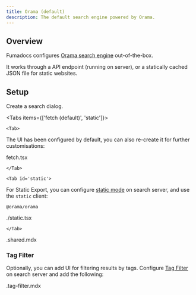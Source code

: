 ```yaml
---
title: Orama (default)
description: The default search engine powered by Orama.
---
```


## Overview

Fumadocs configures [Orama search engine](/docs/headless/search/orama) out-of-the-box.

It works through a API endpoint (running on server), or a statically cached JSON file for static websites.

## Setup

Create a search dialog.

<Tabs items={['fetch (default)', 'static']}>

    <Tab>

The UI has been configured by default, you can also re-create it for further customisations:

<include meta='title="components/search.tsx"'>fetch.tsx</include>

    </Tab>

    <Tab id='static'>

For Static Export, you can configure [static mode](/docs/headless/search/orama#static-export) on search server, and use the `static` client:

```package-install
@orama/orama
```

<include meta='title="components/search.tsx"'>./static.tsx</include>

    </Tab>

</Tabs>

<include>.shared.mdx</include>

### Tag Filter

Optionally, you can add UI for filtering results by tags. Configure [Tag Filter](/docs/headless/search/orama#tag-filter) on search server and add the following:

<include>.tag-filter.mdx</include>
